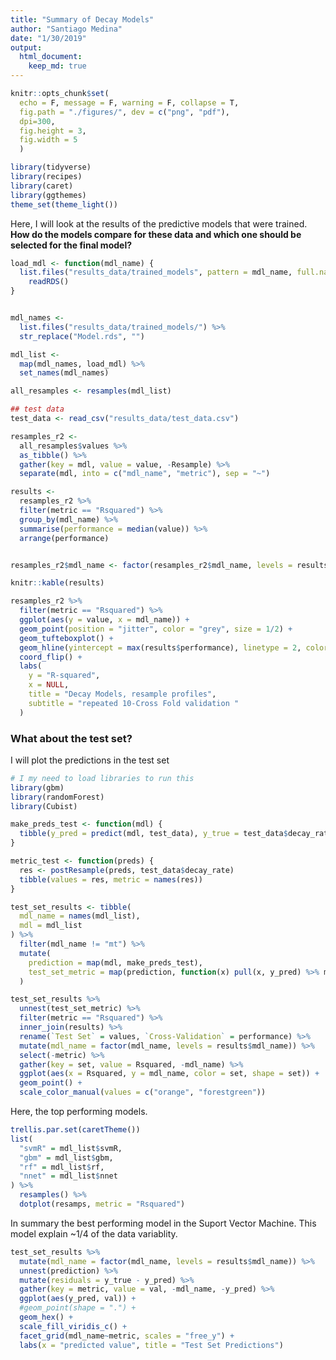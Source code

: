 ```yaml
---
title: "Summary of Decay Models"
author: "Santiago Medina"
date: "1/30/2019"
output: 
  html_document:
    keep_md: true
---
```


```r
knitr::opts_chunk$set(
  echo = F, message = F, warning = F, collapse = T,
  fig.path = "./figures/", dev = c("png", "pdf"),
  dpi=300,
  fig.height = 3,
  fig.width = 5
  )

library(tidyverse)
library(recipes)
library(caret)
library(ggthemes)
theme_set(theme_light())
```

Here, I will look at the results of the predictive models that were trained. 
**How do the models compare for these data and which one should be selected for the final model?**

```r
load_mdl <- function(mdl_name) {
  list.files("results_data/trained_models", pattern = mdl_name, full.names = T) %>% 
    readRDS()
}


mdl_names <- 
  list.files("results_data/trained_models/") %>% 
  str_replace("Model.rds", "")

mdl_list <- 
  map(mdl_names, load_mdl) %>% 
  set_names(mdl_names)

all_resamples <- resamples(mdl_list)

## test data
test_data <- read_csv("results_data/test_data.csv")
```

```r
resamples_r2 <- 
  all_resamples$values %>%
  as_tibble() %>% 
  gather(key = mdl, value = value, -Resample) %>% 
  separate(mdl, into = c("mdl_name", "metric"), sep = "~")

results <- 
  resamples_r2 %>% 
  filter(metric == "Rsquared") %>% 
  group_by(mdl_name) %>% 
  summarise(performance = median(value)) %>% 
  arrange(performance)


resamples_r2$mdl_name <- factor(resamples_r2$mdl_name, levels = results$mdl_name)

knitr::kable(results)

resamples_r2 %>% 
  filter(metric == "Rsquared") %>% 
  ggplot(aes(y = value, x = mdl_name)) +
  geom_point(position = "jitter", color = "grey", size = 1/2) +
  geom_tufteboxplot() +
  geom_hline(yintercept = max(results$performance), linetype = 2, color = "steelblue") +
  coord_flip() +
  labs(
    y = "R-squared",
    x = NULL,
    title = "Decay Models, resample profiles",
    subtitle = "repeated 10-Cross Fold validation "
  )
```


### What about the test set?

I will plot the predictions in the test set

```r
# I my need to load libraries to run this
library(gbm)
library(randomForest)
library(Cubist)

make_preds_test <- function(mdl) {
  tibble(y_pred = predict(mdl, test_data), y_true = test_data$decay_rate)
}

metric_test <- function(preds) {
  res <- postResample(preds, test_data$decay_rate)
  tibble(values = res, metric = names(res))
}

test_set_results <- tibble(
  mdl_name = names(mdl_list),
  mdl = mdl_list 
) %>% 
  filter(mdl_name != "mt") %>% 
  mutate(
    prediction = map(mdl, make_preds_test),
    test_set_metric = map(prediction, function(x) pull(x, y_pred) %>% metric_test)
  )

test_set_results %>% 
  unnest(test_set_metric) %>% 
  filter(metric == "Rsquared") %>% 
  inner_join(results) %>% 
  rename(`Test Set` = values, `Cross-Validation` = performance) %>% 
  mutate(mdl_name = factor(mdl_name, levels = results$mdl_name)) %>% 
  select(-metric) %>% 
  gather(key = set, value = Rsquared, -mdl_name) %>% 
  ggplot(aes(x = Rsquared, y = mdl_name, color = set, shape = set)) +
  geom_point() +
  scale_color_manual(values = c("orange", "forestgreen"))

```


Here, the top performing models.

```r
trellis.par.set(caretTheme())
list(
  "svmR" = mdl_list$svmR,
  "gbm" = mdl_list$gbm,
  "rf" = mdl_list$rf,
  "nnet" = mdl_list$nnet
) %>% 
  resamples() %>% 
  dotplot(resamps, metric = "Rsquared")
```


In summary the best performing model in the Suport Vector Machine. This model explain ~1/4 of the data variablity.

```r
test_set_results %>% 
  mutate(mdl_name = factor(mdl_name, levels = results$mdl_name)) %>% 
  unnest(prediction) %>% 
  mutate(residuals = y_true - y_pred) %>% 
  gather(key = metric, value = val, -mdl_name, -y_pred) %>% 
  ggplot(aes(y_pred, val)) +
  #geom_point(shape = ".") +
  geom_hex() +
  scale_fill_viridis_c() +
  facet_grid(mdl_name~metric, scales = "free_y") +
  labs(x = "predicted value", title = "Test Set Predictions")
```

